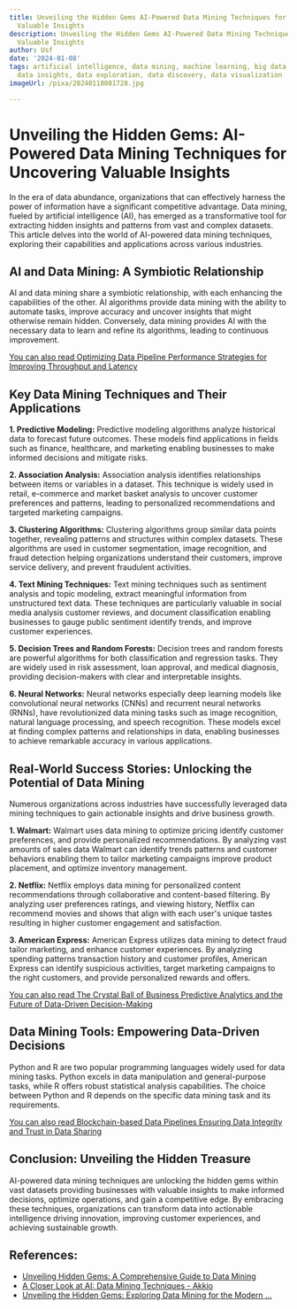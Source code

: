 ```yaml
---
title: Unveiling the Hidden Gems AI-Powered Data Mining Techniques for Uncovering
  Valuable Insights
description: Unveiling the Hidden Gems AI-Powered Data Mining Techniques for Uncovering
  Valuable Insights
author: Usf
date: '2024-01-08'
tags: artificial intelligence, data mining, machine learning, big data, data analysis,
  data insights, data exploration, data discovery, data visualization
imageUrl: /pixa/20240118081728.jpg

---
```

# Unveiling the Hidden Gems: AI-Powered Data Mining Techniques for Uncovering Valuable Insights

In the era of data abundance, organizations that can effectively harness the power of information have a  significant  competitive advantage. Data mining, fueled by  artificial intelligence (AI), has  emerged as a transformative tool for extracting hidden insights and patterns from vast and complex  datasets. This article delves  into the world of  AI-powered data mining techniques, exploring their  capabilities and applications  across various industries.

## AI and Data Mining: A Symbiotic Relationship

AI and data mining share a  symbiotic relationship, with each enhancing the capabilities of the  other. AI algorithms provide  data mining with the ability to automate tasks, improve accuracy and uncover insights that might otherwise remain hidden.  Conversely, data mining provides AI with the necessary data to learn and refine its algorithms, leading to continuous  improvement.

[You can also read Optimizing Data Pipeline Performance Strategies for Improving Throughput and Latency](Optimizing%20Data%20Pipeline%20Performance%20Strategies%20for%20Improving%20Throughput%20and%20Latency)


## Key Data Mining  Techniques and Their Applications

**1. Predictive Modeling:**
Predictive modeling algorithms analyze historical data to forecast future outcomes. These models find applications in fields such as finance, healthcare, and  marketing enabling  businesses to make informed decisions and  mitigate risks.

**2. Association Analysis:**
Association analysis identifies relationships between items or variables in  a dataset. This technique is widely used in retail, e-commerce and  market basket  analysis to uncover customer preferences and patterns, leading to  personalized recommendations and  targeted marketing campaigns.

**3. Clustering Algorithms:**
Clustering algorithms group  similar data points together, revealing patterns  and structures within complex  datasets. These algorithms  are used in customer segmentation, image recognition, and fraud detection helping organizations understand their customers, improve service  delivery, and  prevent fraudulent activities.

**4. Text Mining Techniques:**
Text mining techniques such as sentiment analysis  and topic modeling, extract meaningful information from unstructured text data. These  techniques are particularly valuable in  social media analysis customer reviews, and  document classification enabling businesses to gauge public sentiment identify trends, and improve  customer experiences.

**5.  Decision Trees and Random Forests:**
Decision trees and random forests  are powerful algorithms for both classification and regression tasks.  They are widely used in risk assessment, loan approval, and  medical diagnosis, providing decision-makers with clear and interpretable insights.

**6. Neural Networks:**
Neural networks especially deep learning models like convolutional neural  networks (CNNs) and  recurrent  neural networks (RNNs), have revolutionized data mining tasks such as image recognition, natural language processing, and speech recognition. These models excel  at finding complex patterns and relationships in data,  enabling businesses to achieve remarkable accuracy in various applications.

## Real-World Success Stories: Unlocking  the  Potential of Data Mining

Numerous organizations across industries have successfully  leveraged data mining techniques to gain actionable insights and drive business growth.

**1. Walmart:**
Walmart uses data mining to optimize pricing identify customer preferences, and provide  personalized recommendations. By analyzing vast amounts of sales data Walmart can identify trends patterns and customer behaviors enabling  them to tailor marketing campaigns improve product placement, and optimize inventory management.

**2. Netflix:**
Netflix employs  data mining for personalized content recommendations through  collaborative and content-based filtering. By analyzing user preferences ratings, and viewing history, Netflix can recommend movies and shows that align  with each  user's unique tastes resulting  in higher  customer  engagement and satisfaction.

**3. American Express:**
American Express utilizes data mining to  detect fraud tailor marketing, and enhance customer experiences. By analyzing spending patterns transaction history and customer profiles, American Express  can identify suspicious activities, target marketing campaigns to the right customers, and provide personalized rewards and offers.

[You can also read The Crystal Ball of Business Predictive Analytics  and the Future  of Data-Driven Decision-Making](The%20Crystal%20Ball%20of%20Business%20Predictive%20Analytics%20and%20the%20Future%20of%20Data-Driven%20Decision-Making)


## Data Mining Tools: Empowering Data-Driven Decisions

Python and R  are two popular programming languages widely  used for data mining tasks. Python excels in data  manipulation and general-purpose tasks, while R offers robust  statistical analysis capabilities. The choice between Python and  R depends on the specific data mining task and its requirements.

[You can also read Blockchain-based Data Pipelines Ensuring Data Integrity and Trust in Data Sharing](Blockchain-based%20Data%20Pipelines%20Ensuring%20Data%20Integrity%20and%20Trust%20in%20Data%20Sharing)


## Conclusion: Unveiling the Hidden Treasure

AI-powered data mining techniques are unlocking the hidden gems within vast datasets providing  businesses with valuable insights to make informed decisions,  optimize operations, and gain a competitive edge. By embracing these techniques, organizations  can transform data into actionable intelligence driving innovation, improving customer experiences, and achieving  sustainable growth.

## References:
- [Unveiling Hidden Gems: A Comprehensive Guide to Data Mining](https://www.linkedin.com/pulse/unveiling-hidden-gems-comprehensive-guide-data)
- [A Closer Look at AI: Data Mining Techniques - Akkio](https://www.akkio.com/post/ai-data-mining)
- [Unveiling the Hidden Gems: Exploring Data Mining for the Modern ...](https://www.linkedin.com/pulse/unveiling-hidden-gems-exploring-data-mining-modern-age-academy?trk=public_post_main-feed-card_feed-article-content)
